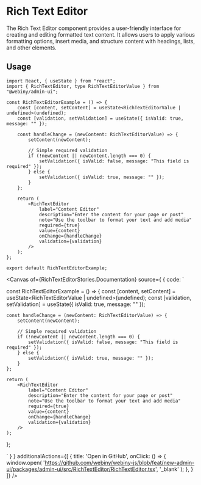 

<Meta of={RichTextEditorStories} />

# Rich Text Editor

The Rich Text Editor component provides a user-friendly interface for creating and editing formatted text content. It allows users to apply various formatting options, insert media, and structure content with headings, lists, and other elements.

## Usage

```tsx
import React, { useState } from "react";
import { RichTextEditor, type RichTextEditorValue } from "@webiny/admin-ui";

const RichTextEditorExample = () => {
    const [content, setContent] = useState<RichTextEditorValue | undefined>(undefined);
    const [validation, setValidation] = useState({ isValid: true, message: "" });

    const handleChange = (newContent: RichTextEditorValue) => {
        setContent(newContent);

        // Simple required validation
        if (!newContent || newContent.length === 0) {
            setValidation({ isValid: false, message: "This field is required" });
        } else {
            setValidation({ isValid: true, message: "" });
        }
    };

    return (
        <RichTextEditor
            label="Content Editor"
            description="Enter the content for your page or post"
            note="Use the toolbar to format your text and add media"
            required={true}
            value={content}
            onChange={handleChange}
            validation={validation}
        />
    );
};

export default RichTextEditorExample;
```

<Canvas of={RichTextEditorStories.Documentation} source={ { code: `

const RichTextEditorExample = () => {
    const [content, setContent] = useState<RichTextEditorValue | undefined>(undefined);
    const [validation, setValidation] = useState({ isValid: true, message: "" });

    const handleChange = (newContent: RichTextEditorValue) => {
        setContent(newContent);

        // Simple required validation
        if (!newContent || newContent.length === 0) {
            setValidation({ isValid: false, message: "This field is required" });
        } else {
            setValidation({ isValid: true, message: "" });
        }
    };

    return (
        <RichTextEditor
            label="Content Editor"
            description="Enter the content for your page or post"
            note="Use the toolbar to format your text and add media"
            required={true}
            value={content}
            onChange={handleChange}
            validation={validation}
        />
    );
};

` } }
        additionalActions={[
            {
                title: 'Open in GitHub',
                onClick: () => {
                    window.open(
                        'https://github.com/webiny/webiny-js/blob/feat/new-admin-ui/packages/admin-ui/src/RichTextEditor/RichTextEditor.tsx',
                        '_blank'
                    );
                },
            }
        ]}
/>

<Controls of={RichTextEditorStories.Documentation} />
